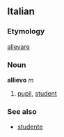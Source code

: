 ==Italian==
===Etymology===
[[allevare]]
===Noun===
'''allievo''' ''m''

# [[pupil]], [[student]]

===See also===
*[[studente]]